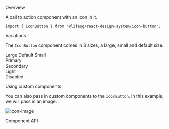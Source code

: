 
<Meta title="General/IconButton" component={IconButton} />

<Title>Icon Button</Title>

<Secondary>Overview</Secondary>

A call to action component with an icon in it.

```tsx
import { IconButton } from "@lifesg/react-design-system/icon-button";
```

<Canvas>
    <Story name="IconButton">
        <IconButton>
            <LockIcon />
        </IconButton>
    </Story>
</Canvas>

<Heading3>Variations</Heading3>

The `IconButton` component comes in 3 sizes, a large, small and default size.

<Preview>
    <Story name="Variations">
        <ContainerWrapper>
            <Container>
                <span />
                <span>Large</span>
                <span>Default</span>
                <span>Small</span>
            </Container>
            <br />
            <Container>
                <label>Primary</label>
                <IconButton sizeType="large" buttonStyle="primary">
                    <LockIcon />
                </IconButton>
                <IconButton buttonStyle="primary">
                    <LockIcon />
                </IconButton>
                <IconButton sizeType="small" buttonStyle="primary">
                    <LockIcon />
                </IconButton>
            </Container>
            <br />
            <Container>
                <label>Secondary</label>
                <IconButton sizeType="large" buttonStyle="primary">
                    <LockIcon />
                </IconButton>
                <IconButton buttonStyle="secondary">
                    <LockIcon />
                </IconButton>
                <IconButton sizeType="small" buttonStyle="secondary">
                    <LockIcon />
                </IconButton>
            </Container>
            <br />
            <Container>
                <label>Light</label>
                <IconButton sizeType="large" buttonStyle="light">
                    <LockIcon />
                </IconButton>
                <IconButton buttonStyle="light">
                    <LockIcon />
                </IconButton>
                <IconButton sizeType="small" buttonStyle="light">
                    <LockIcon />
                </IconButton>
            </Container>
            <br />
            <Container>
                <label>Disabled</label>
                <IconButton sizeType="large" disabled>
                    <LockIcon />
                </IconButton>
                <IconButton disabled>
                    <LockIcon />
                </IconButton>
                <IconButton sizeType="small" disabled>
                    <LockIcon />
                </IconButton>
            </Container>
        </ContainerWrapper>
    </Story>
</Preview>

<Heading3>Using custom components</Heading3>

You can also pass in custom components to the `IconButton`. In this example, we will pass in an image.

<Preview>
    <Story name="Custom components">
        <IconButton>
            <img
                src="https://cdn-icons-png.flaticon.com/128/2171/2171991.png"
                alt="icon-image"
            />
        </IconButton>
    </Story>
</Preview>

<Secondary>Component API</Secondary>

<PropsTable />
